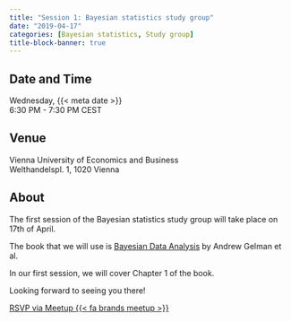 ```yaml
---
title: "Session 1: Bayesian statistics study group"
date: "2019-04-17"
categories: [Bayesian statistics, Study group]
title-block-banner: true
---
```


## Date and Time

Wednesday, {{< meta date >}}  
6:30 PM - 7:30 PM CEST

## Venue

Vienna University of Economics and Business  
Welthandelspl. 1, 1020 Vienna

## About

The first session of the Bayesian statistics study group will take place on 17th of April.

The book that we will use is [Bayesian Data Analysis](https://www.amazon.com/Bayesian-Analysis-Chapman-Statistical-Science/dp/1439840954) by Andrew Gelman et al.

In our first session, we will cover Chapter 1 of the book.

Looking forward to seeing you there!

[RSVP via Meetup {{< fa brands meetup >}}](https://www.meetup.com/rladies-vienna/events/260534779){.btn .btn-outline-primary .rsvp}
